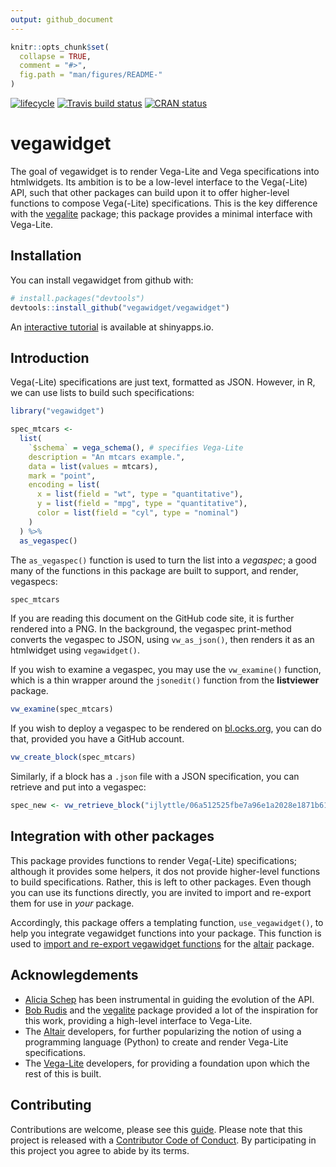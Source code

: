 ```yaml
---
output: github_document
---
```


<!-- README.md is generated from README.Rmd. Please edit that file -->

```r
knitr::opts_chunk$set(
  collapse = TRUE,
  comment = "#>",
  fig.path = "man/figures/README-"
)
```

[![lifecycle](https://img.shields.io/badge/lifecycle-maturing-blue.svg)](https://www.tidyverse.org/lifecycle/#maturing)
[![Travis build status](https://travis-ci.org/vegawidget/vegawidget.svg?branch=master)](https://travis-ci.org/vegawidget/vegawidget)
[![CRAN status](https://www.r-pkg.org/badges/version/vegawidget)](https://cran.r-project.org/package=vegawidget)

# vegawidget

The goal of vegawidget is to render Vega-Lite and Vega specifications into htmlwidgets. Its ambition is to be a low-level interface to the Vega(-Lite) API, such that other packages can build upon it to offer higher-level functions to compose Vega(-Lite) specifications. This is the key difference with the [vegalite](https://github.com/hrbrmstr/vegalite) package; this package provides a minimal interface with Vega-Lite. 

## Installation

You can install vegawidget from github with:

```r
# install.packages("devtools")
devtools::install_github("vegawidget/vegawidget")
```

An [interactive tutorial](https://ijlyttle.shinyapps.io/vegawidget-overview) is available at shinyapps.io.
 
## Introduction

Vega(-Lite) specifications are just text, formatted as JSON. However, in R, we can use lists to build such specifications:

```r
library("vegawidget")

spec_mtcars <-
  list(
    `$schema` = vega_schema(), # specifies Vega-Lite
    description = "An mtcars example.",
    data = list(values = mtcars),
    mark = "point",
    encoding = list(
      x = list(field = "wt", type = "quantitative"),
      y = list(field = "mpg", type = "quantitative"),
      color = list(field = "cyl", type = "nominal")
    )
  ) %>% 
  as_vegaspec()
```

The `as_vegaspec()` function is used to turn the list into a *vegaspec*; a good many of the functions in this package are built to support, and render, vegaspecs: 

```r
spec_mtcars
```

If you are reading this document on the GitHub code site, it is further rendered into a PNG. In the background, the vegaspec print-method converts the vegaspec to JSON, using `vw_as_json()`, then renders it as an htmlwidget using `vegawidget()`.

If you wish to examine a vegaspec, you may use the `vw_examine()` function, which is a thin wrapper around the `jsonedit()` function from the **listviewer** package.

```r
vw_examine(spec_mtcars)
```

If you wish to deploy a vegaspec to be rendered on [bl.ocks.org](https://bl.ocks.org/), you can do that, provided you have a GitHub account.

```r
vw_create_block(spec_mtcars)
```

Similarly, if a block has a `.json` file with a JSON specification, you can retrieve and put into a vegaspec:

```r
spec_new <- vw_retrieve_block("ijlyttle/06a512525fbe7a96e1a2028e1871b61c")
```

## Integration with other packages

This package provides functions to render Vega(-Lite) specifications; although it provides some helpers, it dos not provide higher-level functions to build specifications. Rather, this is left to other packages. Even though you can use its functions directly, you are invited to import and re-export them for use in *your* package. 

Accordingly, this package offers a templating function, `use_vegawidget()`, to help you integrate vegawidget functions into your package. This function is used to [import and re-export vegawidget functions](https://github.com/vegawidget/altair/blob/master/R/utils-vegawidget.R) for the [altair](https://vegawidget.github.io/altair) package.
 
## Acknowlegdements

- [Alicia Schep](https://github.com/AliciaSchep) has been instrumental in guiding the evolution of the API.
- [Bob Rudis](https://github.com/hrbrmstr) and the [vegalite](https://github.com/hrbrmstr/vegalite) package provided a lot of the inspiration for this work, providing a high-level interface to Vega-Lite.
- The [Altair](https://altair-viz.github.io) developers, for further popularizing the notion of using a programming language (Python) to create and render Vega-Lite specifications.  
- The [Vega-Lite](https://vega.github.io/vega-lite/) developers, for providing a foundation upon which the rest of this is built. 

## Contributing

Contributions are welcome, please see this [guide](CONTRIBUTING.md).
Please note that this project is released with a [Contributor Code of Conduct](CODE_OF_CONDUCT.md). By participating in this project you agree to abide by its terms.



